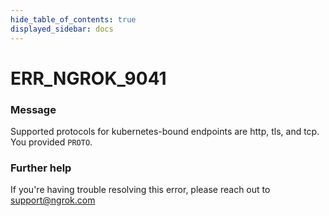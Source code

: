 ```yaml
---
hide_table_of_contents: true
displayed_sidebar: docs
---
```



# ERR_NGROK_9041

### Message

Supported protocols for kubernetes-bound endpoints are http, tls, and tcp. You provided `PROTO`.

<ErrorDetails error="err_ngrok_9041" />

### Further help

If you're having trouble resolving this error, please reach out to [support@ngrok.com](mailto:support@ngrok.com?subject=Help%20with%20ERR_NGROK_9041)
